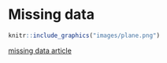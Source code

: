 # Missing data

```r

knitr::include_graphics("images/plane.png")
```

[missing data article](https://www.trevorbragdon.com/p/when-data-gives-the-wrong-solution)